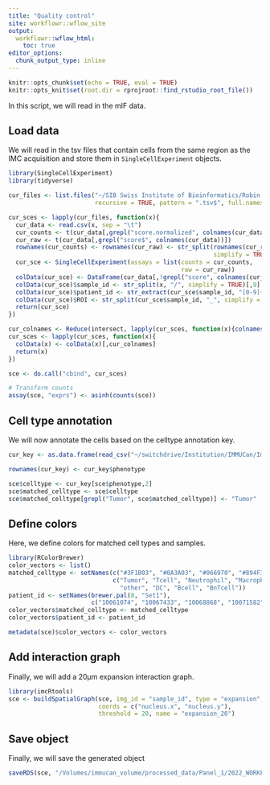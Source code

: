 ```yaml
---
title: "Quality control"
site: workflowr::wflow_site
output:
  workflowr::wflow_html:
    toc: true
editor_options:
  chunk_output_type: inline
---
```


```r
knitr::opts_chunk$set(echo = TRUE, eval = TRUE)
knitr::opts_knit$set(root.dir = rprojroot::find_rstudio_root_file())
```

In this script, we will read in the mIF data.

## Load data

We will read in the tsv files that contain cells from the same region as 
the IMC acquisition and store them in `SingleCellExperiment` objects.

```r
library(SingleCellExperiment)
library(tidyverse)

cur_files <- list.files("~/SIB Swiss Institute of Bioinformatics/Robin Liechti - Workflow2021/Lausanne_data/ROI_registration/",
                        recursive = TRUE, pattern = ".tsv$", full.names = TRUE)

cur_sces <- lapply(cur_files, function(x){
  cur_data <- read.csv(x, sep = "\t")
  cur_counts <- t(cur_data[,grepl("score.normalized", colnames(cur_data))])
  cur_raw <- t(cur_data[,grepl("score$", colnames(cur_data))])
  rownames(cur_counts) <- rownames(cur_raw) <- str_split(rownames(cur_raw), "\\.", 
                                                         simplify = TRUE)[,1]
  cur_sce <- SingleCellExperiment(assays = list(counts = cur_counts,
                                                raw = cur_raw))
  colData(cur_sce) <- DataFrame(cur_data[,!grepl("score", colnames(cur_data))])
  colData(cur_sce)$sample_id <- str_split(x, "/", simplify = TRUE)[,9]
  colData(cur_sce)$patient_id <- str_extract(cur_sce$sample_id, "[0-9]{8}")
  colData(cur_sce)$ROI <- str_split(cur_sce$sample_id, "_", simplify = TRUE)[,5]
  return(cur_sce)
})

cur_colnames <- Reduce(intersect, lapply(cur_sces, function(x){colnames(colData(x))}))
cur_sces <- lapply(cur_sces, function(x){
  colData(x) <- colData(x)[,cur_colnames]
  return(x)
})

sce <- do.call("cbind", cur_sces)

# Transform counts
assay(sce, "exprs") <- asinh(counts(sce))
```

## Cell type annotation

We will now annotate the cells based on the celltype annotation key.

```r
cur_key <- as.data.frame(read_csv("~/switchdrive/Institution/IMMUCan/Imaging_working_group/data_for_sharing/workflow_samples/mIF/phenotype_key.csv"))

rownames(cur_key) <- cur_key$phenotype

sce$celltype <- cur_key[sce$phenotype,2]
sce$matched_celltype <- sce$celltype
sce$matched_celltype[grepl("Tumor", sce$matched_celltype)] <- "Tumor"
```

## Define colors 

Here, we define colors for matched cell types and samples.

```r
library(RColorBrewer)
color_vectors <- list()
matched_celltype <- setNames(c("#3F1B03", "#0A3A03", "#066970", "#894F36", "#636160", "#DC6FE2", "#BF0A3D", "#F4800C"),
                             c("Tumor", "Tcell", "Neutrophil", "Macrophage",
                               "other", "DC", "Bcell", "BnTcell"))
patient_id <- setNames(brewer.pal(8, "Set1"),
                       c("10061074", "10067433", "10068868", "10071582", "10073140", "10074349", "10074832", "10075371"))
color_vectors$matched_celltype <- matched_celltype
color_vectors$patient_id <- patient_id

metadata(sce)$color_vectors <- color_vectors
```

## Add interaction graph

Finally, we will add a 20µm expansion interaction graph.

```r
library(imcRtools)
sce <- buildSpatialGraph(sce, img_id = "sample_id", type = "expansion", 
                         coords = c("nucleus.x", "nucleus.y"),
                         threshold = 20, name = "expansion_20")
```

## Save object

Finally, we will save the generated object

```r
saveRDS(sce, "/Volumes/immucan_volume/processed_data/Panel_1/2022_WORKFLOW/mIF/Rout/sce_ROIs.rds")
```


